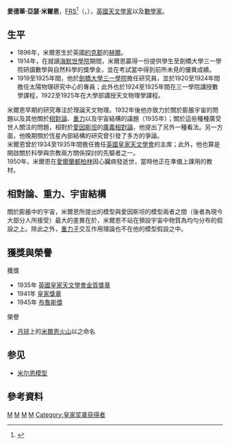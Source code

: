 {{Infobox scientist
|name              = 愛德華·亞瑟·米爾恩<br>Edward Arthur Milne
|image             = 
|birth_date        = {{birth date|1896|02|14|df=y}}
|birth_place       = [[英國|英國]][[約克郡|約克郡]][[赫爾河畔京士頓|赫爾河畔京士頓]]
|death_date        = {{death date and age|1950|09|21|1896|02|14|df=y}}
|death_place       = [[愛爾蘭|愛爾蘭]][[都柏林|都柏林]]
|residence         = 
|citizenship       = 
|nationality       = 
|ethnicity         = 
|field             = 
|work_institutions = [[曼徹斯特大學|曼徹斯特大學]] <br> [[牛津大學|牛津大學]]
|alma_mater        = [[劍橋大學三一學院|劍橋大學三一學院]]
|doctoral_advisor  = 
|doctoral_students = 
|known_for         = 
|influences        = 
|influenced        = 
|prizes            = 
|religion          = 
|signature         =
}}

'''愛德華·亞瑟·米爾恩'''，[[皇家學會|FRS]]<ref name="frs">{{cite journal|title=Edward Arthur Milne, 1896-1950|journal=Obituary Notices of Fellows of the Royal Society|date=1951-11-01|doi=10.1098/rsbm.1951.0010|url=http://rsbm.royalsocietypublishing.org/content/royobits/7/20/421|language=en|volume=7|issue=20|pages=421–443|issn=1479-571X|accessdate=2018-04-02|author=W. H. McCrea|archive-date=2018-06-01|archive-url=https://web.archive.org/web/20180601233532/http://rsbm.royalsocietypublishing.org/content/royobits/7/20/421|dead-url=no}}</ref>（{{lang-en|'''Edward Arthur Milne'''}}，{{bd|1896年|02月14日|1950年|09月21日}}），[[英國|英國]][[天文學家|天文學家]]以及[[數學家|數學家]]。

== 生平 ==

* 1896年，米爾恩生於英國[[約克郡|約克郡]]的[[赫爾|赫爾]]。
* 1914年，在就讀[[海默世學院|海默世學院]]期間，米爾恩贏得一份提供學生至劍橋大學三一學院研讀數學與自然科學的獎學金，並在考試當中得到前所未見的優異成績。
*1919至1925年間，他於[[劍橋大學三一學院|劍橋大學三一學院]]擔任研究員，並於1920至1924年間擔任太陽物理研究中心的專員；此外也於1924至1925年間在三一學院講授數學課程，1922至1925年在大學部講授天文物理學課程。
米爾恩早期的研究專注於理論天文物理。1932年後他亦致力於關於膨脹宇宙的問題以及其他關於[[相對論|相對論]]、[[重力|重力]]以及宇宙結構的議題（1935年）；關於這些種種廣受世人關注的問題，相對於[[愛因斯坦|愛因斯坦]]的[[廣義相對論|廣義相對論]]，他提出了另外一種看法。另一方面，他晚期關於恆星內部結構的研究曾引發了多方的爭論。
<br />
米爾恩曾於1934至1935年間擔任擔任[[英國皇家天文學會|英國皇家天文學會]]的主席；此外，他也算是開啟關於科學與宗教兩方關係探討的先驅者之一。
<br />
1950年，米爾恩在[[愛爾蘭|愛爾蘭]][[都柏林|都柏林]]因心臟病發逝世，當時他正在準備上課用的教材。
<br />

==相對論、重力、宇宙結構==
關於膨脹中的宇宙，米爾恩所提出的模型與愛因斯坦的模型兩者之間（後者為現今大部分人所接受）最大的差異在於，米爾恩不站在預設宇宙中物質為均勻分布的假設之上。除此之外，[[重力子|重力子]]交互作用理論也不在他的模型假設之中。

== 獲獎與榮譽 ==
;獲獎
*1935年 [[英國皇家天文學會金質獎章|英國皇家天文學會金質獎章]]
*1941年 [[皇家獎章|皇家獎章]]
*1945年 [[布魯斯獎|布魯斯獎]]
;榮譽
*[[月球|月球]]上的[[米爾恩火山|米爾恩火山]]以之命名

==参见==
*[[米尔恩模型|米尔恩模型]]

== 參考資料 ==
{{Reflist}}

{{Relativity}}
{{皇家奖章获得者}}
{{布鲁斯奖获得者}}
{{英国皇家天文学会金质奖章获得者}}

{{Authority control}}
[[Category:英國皇家天文學會金質獎章獲得者|M]]
[[Category:英國天文學家|M]]
[[Category:約克郡人|M]]
[[Category:劍橋大學三一學院校友|M]]
[[Category:皇家奖章获得者|Category:皇家奖章获得者]]